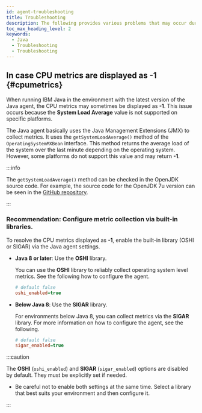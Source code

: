 ```yaml
---
id: agent-troubleshooting
title: Troubleshooting
description: The following provides various problems that may occur during installation of a Java agent and detailed instructions for resolving them. It provides solutions to various issues such as firewall settings, SpringBoot and Tomcat JMX settings, server settings for use of the OSGI framework, Log Manager and MBeanServerBuilder errors, Permission errors, and Sigar library problems.
toc_max_heading_level: 2
keywords:
  - Java
  - Troubleshooting
  - Troubleshooting
---
```



<Checkfirewall />


<Springbootjmxoff />


<Osgiframework />


<Logmanagererror />


<Mbeanserverbuildererror />


<Permissionerror />


<Sigarlibraryerror />

## In case CPU metrics are displayed as -1 {#cpumetrics}

When running IBM Java in the environment with the latest version of the Java agent, the CPU metrics may sometimes be displayed as **-1**. This issue occurs because the **System Load Average** value is not supported on specific platforms.

The Java agent basically uses the Java Management Extensions (JMX) to collect metrics. It uses the `getSystemLoadAverage()` method of the `OperatingSystemMXBean` interface. This method returns the average load of the system over the last minute depending on the operating system. However, some platforms do not support this value and may return **-1**.

:::info

The `getSystemLoadAverage()` method can be checked in the OpenJDK source code. For example, the source code for the OpenJDK 7u version can be seen in the [GitHub repository](https://github.com/openjdk-mirror/jdk7u-jdk/blob/master/src/share/classes/java/lang/management/OperatingSystemMXBean.java).

:::

### Recommendation: Configure metric collection via built-in libraries.

To resolve the CPU metrics displayed as **-1**, enable the built-in library (OSHI or SIGAR) via the Java agent settings.

- **Java 8 or later**: Use the **OSHI** library.

  You can use the **OSHI** library to reliably collect operating system level metrics. See the following how to configure the agent.

  ```ini title="whatap.conf"
  # default false
  oshi_enabled=true
  ```

- **Below Java 8**: Use the **SIGAR** library.

  For environments below Java 8, you can collect metrics via the **SIGAR** library. For more information on how to configure the agent, see the following.

  ```ini title="whatap.conf"
  # default false
  sigar_enabled=true
  ```

:::caution

The **OSHI** (`oshi_enabled`) and **SIGAR** (`sigar_enabled`) options are disabled by default. They must be explicitly set if needed.

- Be careful not to enable both settings at the same time. Select a library that best suits your environment and then configure it.

:::

